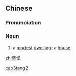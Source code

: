 ==Chinese==
{{zh-forms}}

===Pronunciation===
{{zh-pron
|m=cǎotáng
|cat=n
}}

===Noun===
{{zh-noun}}

# {{lb|zh|archaic}} a [[modest]] [[dwelling]]; a [[house]]

[[Category:Mandarin archaic terms|cao3tang2]]

[[zh:草堂]]